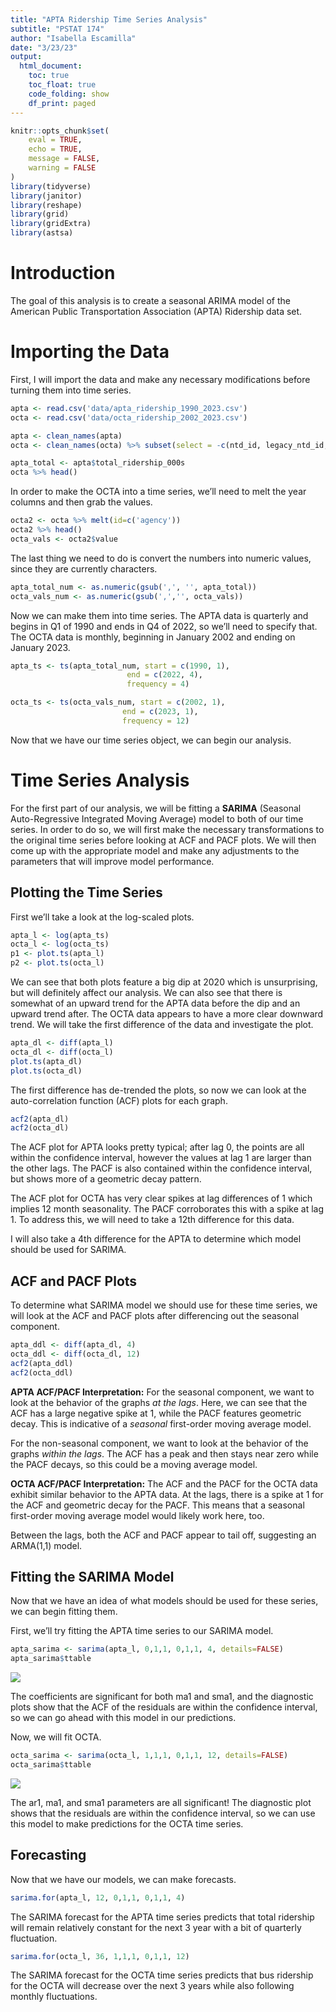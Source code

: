 ```yaml
---
title: "APTA Ridership Time Series Analysis"
subtitle: "PSTAT 174"
author: "Isabella Escamilla"
date: "3/23/23"
output:
  html_document:
    toc: true
    toc_float: true
    code_folding: show
    df_print: paged
---
```


```r
knitr::opts_chunk$set(
	eval = TRUE,
	echo = TRUE,
	message = FALSE,
	warning = FALSE
)
library(tidyverse)
library(janitor)
library(reshape)
library(grid)
library(gridExtra)
library(astsa)
```

# Introduction
The goal of this analysis is to create a seasonal ARIMA model of the American Public Transportation Association (APTA) Ridership data set. 

# Importing the Data
First, I will import the data and make any necessary modifications before turning them into time series.

```r
apta <- read.csv('data/apta_ridership_1990_2023.csv')
octa <- read.csv('data/octa_ridership_2002_2023.csv')

apta <- clean_names(apta)
octa <- clean_names(octa) %>% subset(select = -c(ntd_id, legacy_ntd_id, status,reporter_type,uza,uza_name,mode,tos))

apta_total <- apta$total_ridership_000s
octa %>% head()
```
In order to make the OCTA into a time series, we'll need to melt the year columns and then grab the values.

```r
octa2 <- octa %>% melt(id=c('agency'))
octa2 %>% head()
octa_vals <- octa2$value
```
The last thing we need to do is convert the numbers into numeric values, since they are currently characters.

```r
apta_total_num <- as.numeric(gsub(',', '', apta_total))
octa_vals_num <- as.numeric(gsub(',','', octa_vals))
```

Now we can make them into time series. The APTA data is quarterly and begins in Q1 of 1990 and ends in Q4 of 2022, so we'll need to specify that. The OCTA data is monthly, beginning in January 2002 and ending on January 2023.

```r
apta_ts <- ts(apta_total_num, start = c(1990, 1), 
                          end = c(2022, 4), 
                          frequency = 4)

octa_ts <- ts(octa_vals_num, start = c(2002, 1), 
                         end = c(2023, 1),
                         frequency = 12)
```

Now that we have our time series object, we can begin our analysis.

# Time Series Analysis
For the first part of our analysis, we will be fitting a **SARIMA** (Seasonal Auto-Regressive Integrated Moving Average) model to both of our time series. In order to do so, we will first make the necessary transformations to the original time series before looking at ACF and PACF plots. We will then come up with the appropriate model and make any adjustments to the parameters that will improve model performance.

## Plotting the Time Series
First we'll take a look at the log-scaled plots.

```r
apta_l <- log(apta_ts)
octa_l <- log(octa_ts)
p1 <- plot.ts(apta_l)
p2 <- plot.ts(octa_l)
```

We can see that both plots feature a big dip at 2020 which is unsurprising, but will definitely affect our analysis. We can also see that there is somewhat of an upward trend for the APTA data before the dip and an upward trend after. The OCTA data appears to have a more clear downward trend. We will take the first difference of the data and investigate the plot.

```r
apta_dl <- diff(apta_l)
octa_dl <- diff(octa_l)
plot.ts(apta_dl)
plot.ts(octa_dl)
```

The first difference has de-trended the plots, so now we can look at the auto-correlation function (ACF) plots for each graph.

```r
acf2(apta_dl)
acf2(octa_dl)
```

The ACF plot for APTA looks pretty typical; after lag 0, the points are all within the confidence interval, however the values at lag 1 are larger than the other lags. The PACF is also contained within the confidence interval, but shows more of a geometric decay pattern.

The ACF plot for OCTA has very clear spikes at lag differences of 1 which implies 12 month seasonality. The PACF corroborates this with a spike at lag 1. To address this, we will need to take a 12th difference for this data.

I will also take a 4th difference for the APTA to determine which model should be used for SARIMA.

## ACF and PACF Plots
To determine what SARIMA model we should use for these time series, we will look at the ACF and PACF plots after differencing out the seasonal component.

```r
apta_ddl <- diff(apta_dl, 4)
octa_ddl <- diff(octa_dl, 12)
acf2(apta_ddl)
acf2(octa_ddl)
```

**APTA ACF/PACF Interpretation:**
For the seasonal component, we want to look at the behavior of the graphs *at the lags*. Here, we can see that the ACF has a large negative spike at 1, while the PACF features geometric decay. This is indicative of a *seasonal* first-order moving average model.

For the non-seasonal component, we want to look at the behavior of the graphs *within the lags*. The ACF has a peak and then stays near zero while the PACF decays, so this could be a moving average model.

**OCTA ACF/PACF Interpretation:**
The ACF and the PACF for the OCTA data exhibit similar behavior to the APTA data. At the lags, there is a spike at 1 for the ACF and geometric decay for the PACF. This means that a seasonal first-order moving average model would likely work here, too.

Between the lags, both the ACF and PACF appear to tail off, suggesting an ARMA(1,1) model.

## Fitting the SARIMA Model
Now that we have an idea of what models should be used for these series, we can begin fitting them.

First, we'll try fitting the APTA time series to our SARIMA model.
```r
apta_sarima <- sarima(apta_l, 0,1,1, 0,1,1, 4, details=FALSE)
apta_sarima$ttable
```
![](images/sarima_diagnostics_apta.png)

The coefficients are significant for both ma1 and sma1, and the diagnostic plots show that the ACF of the residuals are within the confidence interval, so we can go ahead with this model in our predictions.

Now, we will fit OCTA.

```r
octa_sarima <- sarima(octa_l, 1,1,1, 0,1,1, 12, details=FALSE)
octa_sarima$ttable
```


![](images/sarima_diagnostics_octa.png)

The ar1, ma1, and sma1 parameters are all significant! The diagnostic plot shows that the residuals are within the confidence interval, so we can use this model to make predictions for the OCTA time series.

## Forecasting
Now that we have our models, we can make forecasts.

```r
sarima.for(apta_l, 12, 0,1,1, 0,1,1, 4)
```

The SARIMA forecast for the APTA time series predicts that total ridership will remain relatively constant for the next 3 year with a bit of quarterly fluctuation.


```r
sarima.for(octa_l, 36, 1,1,1, 0,1,1, 12)
```

The SARIMA forecast for the OCTA time series predicts that bus ridership for the OCTA will decrease over the next 3 years while also following monthly fluctuations.
